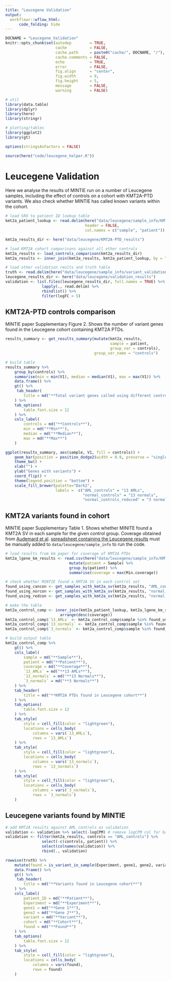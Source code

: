 ```yaml
---
title: "Leucegene Validation"
output:
  workflowr::wflow_html:
      code_folding: hide
---
```


```r
DOCNAME = "Leucegene_Validation"
knitr::opts_chunk$set(autodep        = TRUE,
                      cache          = FALSE,
                      cache.path     = paste0("cache/", DOCNAME, "/"),
                      cache.comments = FALSE,
                      echo           = TRUE,
                      error          = FALSE,
                      fig.align      = "center",
                      fig.width      = 9,
                      fig.height     = 5,
                      message        = FALSE,
                      warning        = FALSE)
```


```r
# util
library(data.table)
library(dplyr)
library(here)
library(stringr)

# plotting/tables
library(ggplot2)
library(gt)
```


```r
options(stringsAsFactors = FALSE)
```


```r
source(here("code/leucegene_helper.R"))
```

Leucegene Validation
====================

Here we analyse the results of MINTIE run on a number of Leucegene samples,
including the effect of controls on a cohort with KMT2A-PTD variants. We also
check whether MINTIE has called known variants within the cohort.

```r
# load SRX to patient ID lookup table
kmt2a_patient_lookup <- read.delim(here("data/leucegene/sample_info/KMT2A-PTD_samples.txt"),
                                   header = FALSE,
                                   col.names = c("sample", "patient"))

kmt2a_results_dir <- here("data/leucegene/KMT2A-PTD_results")

# load KMT2A cohort comparisons against all other controls
kmt2a_results <- load_controls_comparison(kmt2a_results_dir)
kmt2a_results <- inner_join(kmt2a_results, kmt2a_patient_lookup, by = "sample")

# load other validation reults and truth table
truth <- read.delim(here("data/leucegene/sample_info/variant_validation_table.tsv"), sep = "\t")
leucegene_results_dir <- here("data/leucegene/validation_results")
validation <- list.files(leucegene_results_dir, full.names = TRUE) %>%
                lapply(., read.delim) %>%
                rbindlist() %>%
                filter(logFC > 5)
```

## KMT2A-PTD controls comparison

MINTIE paper Supplementary Figure 2. Shows the number of variant genes found in the Leucegene
cohort containing KMT2A PTDs. 

```r
results_summary <- get_results_summary(mutate(kmt2a_results,
                                              sample = patient,
                                              group_var = controls),
                                       group_var_name = "controls")

# build table
results_summary %>%
    group_by(controls) %>%
    summarise(min = min(V1), median = median(V1), max = max(V1)) %>%
    data.frame() %>%
    gt() %>%
     tab_header(
        title = md("**Total variant genes called using different controls**")
    ) %>%
    tab_options(
        table.font.size = 12
    ) %>%
    cols_label(
        controls = md("**Controls**"),
        min = md("**Min**"),
        median = md("**Median**"),
        max = md("**Max**")
    ) 

ggplot(results_summary, aes(sample, V1, fill = controls)) +
    geom_bar(position = position_dodge2(width = 0.9, preserve = "single"), stat = "identity") +
    theme_bw() +
    xlab("") +
    ylab("Genes with variants") +
    coord_flip() +
    theme(legend.position = "bottom") +
    scale_fill_brewer(palette="Dark2",
                      labels =  c("AML_controls" = "13 AMLs",
                                  "normal_controls" = "13 normals",
                                  "normal_controls_reduced" = "3 normals"))
```

## KMT2A variants found in cohort

MINTIE paper Supplementary Table 1. Shows whether MINITE found a KMT2A SV in each sample
for the given control group. Coverage obtained from [Audemard et al](https://doi.org/10.1101/295808).
[spreadsheet containing the Leucegene results](https://www.biorxiv.org/highwire/filestream/93175/field_highwire_adjunct_files/1/295808-2.zip)
must be manually added to `data/leucegene/sample_info` to run the code.

```r
# load results from km paper for coverage of KMT2A PTDs
kmt2a_lgene_km_results <- read.csv(here("data/leucegene/sample_info/KMT2A-PTD_8-2.fa.xls"), sep="\t") %>%
                            mutate(patient = Sample) %>%
                            group_by(patient) %>%
                            summarise(coverage = max(Min.coverage))

# check whether MINTIE found a KMT2A SV in each control set
found_using_cancon <- get_samples_with_kmt2a_sv(kmt2a_results, "AML_controls")
found_using_norcon <- get_samples_with_kmt2a_sv(kmt2a_results, "normal_controls")
found_using_redcon <- get_samples_with_kmt2a_sv(kmt2a_results, "normal_controls_reduced")

# make the table
kmt2a_control_comp <- inner_join(kmt2a_patient_lookup, kmt2a_lgene_km_results, by = "patient") %>%
                        arrange(desc(coverage))
kmt2a_control_comp$`13_AMLs` <- kmt2a_control_comp$sample %in% found_using_cancon
kmt2a_control_comp$`13_normals` <- kmt2a_control_comp$sample %in% found_using_norcon
kmt2a_control_comp$`3_normals` <- kmt2a_control_comp$sample %in% found_using_redcon

# build output table
kmt2a_control_comp %>%
    gt() %>% 
    cols_label(
        sample = md("**Sample**"),
        patient = md("**Patient**"),
        coverage = md("**Coverage**"),
        `13_AMLs` = md("**13 AMLs**"),
        `13_normals` = md("**13 Normals**"),
        `3_normals` = md("**3 Normals**")
    ) %>%
    tab_header(
        title = md("**KMT2A PTDs found in Leucegene cohort**")
    ) %>%
    tab_options(
        table.font.size = 12
    ) %>%
    tab_style(
        style = cell_fill(color = "lightgreen"),
        locations = cells_body(
            columns = vars(`13_AMLs`),
            rows = `13_AMLs`)
    ) %>%
    tab_style(
        style = cell_fill(color = "lightgreen"),
        locations = cells_body(
            columns = vars(`13_normals`),
            rows = `13_normals`)
    ) %>%
    tab_style(
        style = cell_fill(color = "lightgreen"),
        locations = cells_body(
            columns = vars(`3_normals`),
            rows = `3_normals`)
    )
```

## Leucegene variants found by MINTIE

```r
# add KMT2A results against AML controls as validation
validation <- validation %>% select(-logCPM) # remove logCPM col for backwards compatibility with older runs
validation <- filter(kmt2a_results, controls == "AML_controls") %>%
                select(-c(controls, patient)) %>%
                select(colnames(validation)) %>%
                rbind(., validation)

rowwise(truth) %>% 
    mutate(found = is_variant_in_sample(Experiment, gene1, gene2, variant, validation)) %>%
    data.frame() %>%
    gt() %>%
     tab_header(
        title = md("**Variants found in Leucegene cohort**")
    ) %>%
    cols_label(
        patient_ID = md("**Patient**"),
        Experiment = md("**Experiment**"),
        gene1 = md("**Gene 1**"),
        gene2 = md("**Gene 2**"),
        variant = md("**Variant**"),
        cohort = md("**Cohort**"),
        found = md("**Found**")
    ) %>%
    tab_options(
        table.font.size = 12
    ) %>%
    tab_style(
        style = cell_fill(color = "lightgreen"),
        locations = cells_body(
            columns = vars(found),
            rows = found)
    )
```

